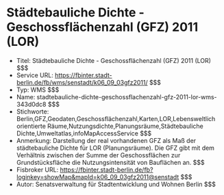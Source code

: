 # Städtebauliche Dichte - Geschossflächenzahl (GFZ) 2011 (LOR)
- Titel: Städtebauliche Dichte - Geschossflächenzahl (GFZ) 2011 (LOR) $$$
- Service URL: https://fbinter.stadt-berlin.de/fb/wms/senstadt/k06_09_03gfz2011/ $$$
- Typ: WMS $$$
- Name: stadtebauliche-dichte-geschossflachenzahl-gfz-2011-lor-wms-343d0dc8 $$$
- Stichworte: Berlin,GFZ,Geodaten,Geschossflächenzahl,Karten,LOR,Lebensweltlich orientierte Räume,Nutzungsdichte,Planungsräume,Städtebauliche Dichte,Umweltatlas,infoMapAccessService $$$
- Anmerkung: Darstellung der real vorhandenen GFZ als Maß der städtebauliche Dichte für LOR (Planungsräume). Die GFZ gibt mit dem  Verhältnis zwischen der Summe der Geschossflächen zur Grundstücksfläche die Nutzungsintensität von Bauflächen an. $$$
- Fisbroker URL: https://fbinter.stadt-berlin.de/fb?loginkey=showMap&mapId=k06_09_03gfz2011@senstadt $$$
- Autor: Senatsverwaltung für Stadtentwicklung und Wohnen Berlin $$$
